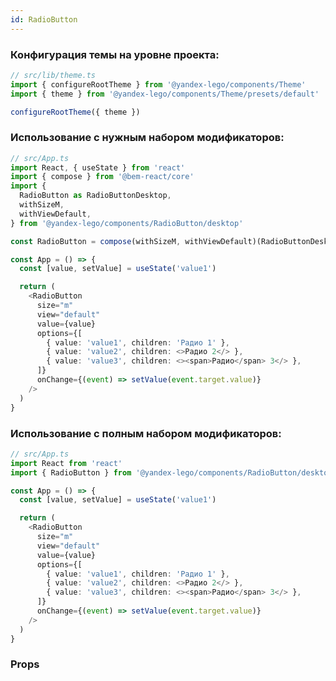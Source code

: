 ```yaml
---
id: RadioButton
---
```



### Конфигурация темы на уровне проекта:

```ts
// src/lib/theme.ts
import { configureRootTheme } from '@yandex-lego/components/Theme'
import { theme } from '@yandex-lego/components/Theme/presets/default'

configureRootTheme({ theme })
```

### Использование с нужным набором модификаторов:

```ts
// src/App.ts
import React, { useState } from 'react'
import { compose } from '@bem-react/core'
import {
  RadioButton as RadioButtonDesktop,
  withSizeM,
  withViewDefault,
} from '@yandex-lego/components/RadioButton/desktop'

const RadioButton = compose(withSizeM, withViewDefault)(RadioButtonDesktop)

const App = () => {
  const [value, setValue] = useState('value1')

  return (
    <RadioButton
      size="m"
      view="default"
      value={value}
      options={[
        { value: 'value1', children: 'Радио 1' },
        { value: 'value2', children: <>Радио 2</> },
        { value: 'value3', children: <><span>Радио</span> 3</> },
      ]}
      onChange={(event) => setValue(event.target.value)}
    />
  )
}
```

### Использование с полным набором модификаторов:

```ts
// src/App.ts
import React from 'react'
import { RadioButton } from '@yandex-lego/components/RadioButton/desktop/bundle'

const App = () => {
  const [value, setValue] = useState('value1')

  return (
    <RadioButton
      size="m"
      view="default"
      value={value}
      options={[
        { value: 'value1', children: 'Радио 1' },
        { value: 'value2', children: <>Радио 2</> },
        { value: 'value3', children: <><span>Радио</span> 3</> },
      ]}
      onChange={(event) => setValue(event.target.value)}
    />
  )
}
```
### Props

<PropsTable props={radioButtonProps} />
